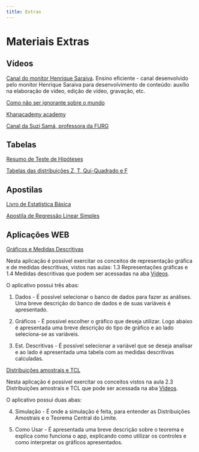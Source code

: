 ```yaml
---
title: Extras
---
```


<h1 class="titulo">
  Materiais Extras
</h1>

## Vídeos

<a href="https://www.youtube.com/channel/UCCo5fq-1LJOGzDkBGTCqH7Q" target="_blank">
  Canal do monitor Henrique Saraiva</a>. Ensino eficiente - canal desenvolvido pelo monitor Henrique Saraiva para desenvolvimento de conteúdo: auxílio na elaboração de vídeo, edição de vídeo, gravação, etc.

<a href="https://www.youtube.com/watch?v=Sm5xF-UYgdg" target="_blank">
  Como não ser ignorante sobre o mundo
</a>

<a href="https://pt.khanacademy.org/math/probability" target="_blank">
  Khanacademy academy
</a>

<a href="https://www.youtube.com/channel/UCmt35xKrpPavoT0iq1EqOVQ" target="_blank">
  Canal da Suzi Samá, professora da FURG
</a>





## Tabelas

[Resumo de Teste de Hipóteses](material/tabela_resumo_de_teste_de_hipotese.pdf)

[Tabelas das distribuições Z, T, Qui-Quadrado e F](material/tabelas_z_t_chi_f.pdf)

## Apostilas

[Livro de Estatística Básica](material/apostila_de_estatistica_basica.pdf)

[Apostila de Regressão Linear Simples](material/apostila_de_regressao_linear.pdf)

## Aplicações WEB

<a href="https://brunamdalmoro.shinyapps.io/Descritivas/" target="_blank">
  Gráficos e Medidas Descritivas
</a>

Nesta aplicação é possível exercitar os conceitos de representação gráfica e de medidas descritivas, vistos nas aulas: 
1.3 Representações gráficas e 1.4 Medidas descritivas que podem ser acessadas na aba [Vídeos](/probabilidade-estatistica/videos/index.html).

O aplicativo possui três abas:

(@) Dados - É possível selecionar o banco de dados para fazer as análises. Uma breve descrição do banco de dados e de suas variáveis é apresentado.

(@) Gráficos - É possível escolher o gráfico que deseja utilizar. Logo abaixo é apresentada uma breve descrição do tipo de gráfico e ao lado seleciona-se as variáveis.

(@) Est. Descritivas - É possível selecionar a variável que se deseja analisar e ao lado é apresentada uma tabela com as medidas descritivas calculadas.


<a href="https://brunamdalmoro.shinyapps.io/TCL_medias/" target="_blank">
  Distribuições amostrais e TCL
</a>

Nesta aplicação é possível exercitar os conceitos vistos na aula 2.3 Distribuições amostrais e TCL que pode ser acessada na aba [Vídeos](/probabilidade-estatistica/videos/index.html).

O aplicativo possui duas abas:

(@) Simulação - É onde a simulação é feita, para entender as Distribuições Amostrais e o Teorema Central do Limite.

(@) Como Usar - É apresentada uma breve descrição sobre o teorema e explica como funciona o app, explicando como utilizar os controles e como interpretar os gráficos apresentados.






